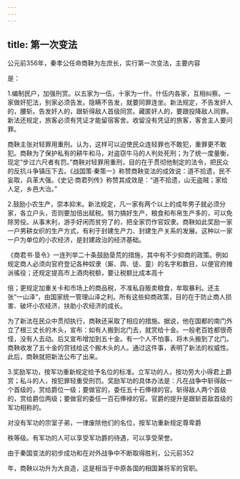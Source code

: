 ```yaml
---
---
---
```

title: 第一次变法
---



公元前356年，秦孝公任命商鞅为左庶长，实行第一次变法，主要内容

是：

1.编制民户，加强刑赏。以五家为一伍，十家为一什。什伍内各家，互相纠察。一家做奸犯法，别家必须告发。隐瞒不告发，就要同罪连坐。新法规定，不告发奸人的，腰斩。告发奸人的，跟斩得敌人首级同赏。藏匿奸人的，要跟投降敌人同罪。新法还规定，旅客必须有凭证才能留宿客舍。收留没有凭证的旅客，客舍主人要问罪。

商鞅主张对轻罪用重刑。认为，这样可以迫使民众连轻罪也不敢犯，重罪更不敢犯。商鞅为了保护私有的耕牛和马，对盗窃牛马的人判处死刑；为了统一度量衡，现定“步过六尺者有罚。”商鞅对轻罪用重刑，目的在于贯彻他制定的法令，把民众的反抗斗争镇压下去。《战国策·秦策一》称赞商鞅变法的成效说：道不拾遗，民不妄取，兵革大强。《史记·商君列传》称赞其成效是：“道不拾遗，山无盗贼；家给人足，乡邑大治。”

2.鼓励小农生产，崇本抑末。新法规定，凡一家有两个以上的成年男子就必须分家，各立户头，否则要加倍出赋税。努力搞好生产，粮食和布帛生产多的，可以免除劳役。从事末利，游手好闲而贫穷了的，把全家罚作官奴隶。商鞅如此奖励一家一户男耕女织的生产方式，有利于封建生产力、封建生产关系的发展。这种以一家一户为单位的小农经济，是封建政治的经济基础。

《商君书·垦令》一连列举二十条鼓励垦荒的措施，其中有不少抑商的政策。例如规定商人必须向官府登记各种奴隶（厮、舆、徒、童）的名字和数目，以便官府摊派徭役；还规定提高市上酒肉税额，要让税额比成本高十

倍；更规定加重关卡和市场上的商品税，不准私自贩卖粮食，牟取暴利。还主张“一山泽”，由国家统一管理山泽之利。所有这些抑商政策，目的在于防止商人损害、破坏小农经济，扶助小农经济的成长。

为了新法在民众中贯彻执行，商鞅还采取了相应的措施。据说，他在国都的南门外立了根三丈长的木头，宣布：如有人搬到北门去，就赏给十金。一般老百姓都很奇怪，没有人去动。后又宣布增加到五十金。有一个人不怕事，将木头搬到了北门。商鞅收发了五十金的赏钱给这个搬木头的人。通过这件事，表明了新法的权威性。此后，商鞅就把新法公布了出来。

3.奖励军功，按军功重新规定给予名位的标准。立军功的人，按功劳大小得君上爵赏；私斗的人，按犯罪轻重受刑罚。奖励军功的具体办法是：凡在战争中斩得敌一个首级的，赏给爵位一级；要做官的，委任五十石俸禄的官。斩得敌人两个首级的，赏给爵位两级；要做官的委任一百石俸禄的官。官爵的提升是跟斩首敌首级的军功相称的。

对没有军功的宗室子弟，一律废除他们的名位，按军功重新规定尊卑爵

秩等级。有军功的人可以享受军功爵的待遇，可以享受荣誉。

由于秦国变法的初步成功和在对外战争中不断取得胜利，公元前352

年，商鞅以功升为大良造，这是相当于中原各国的相国兼将军的官职。